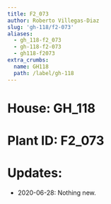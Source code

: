 ```yaml
---
title: F2_073
author: Roberto Villegas-Diaz
slug: 'gh-118/f2-073'
aliases:
  - gh_118-f2_073
  - gh-118-f2-073
  - gh118-f2073
extra_crumbs:
  name: GH118
  path: /label/gh-118
---
```


# **House**: GH_118
# **Plant ID**: F2_073
# **Updates**: 
 - 2020-06-28: Nothing new.
